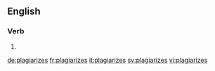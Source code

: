 ==English==

===Verb===
{{head|en}}

# {{en-third-person singular of|plagiarize}}

[[de:plagiarizes]]
[[fr:plagiarizes]]
[[it:plagiarizes]]
[[sv:plagiarizes]]
[[vi:plagiarizes]]